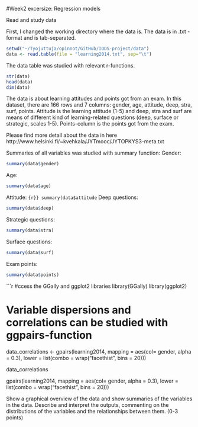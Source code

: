 #Week2 excersize: Regression models  

Read and study data

First, I changed the working directory where the data is.
The data is in .txt -format and is tab-separated.

```r
setwd("~/Tyojuttuja/opinnot/GitHub/IODS-project/data")
data <- read.table(file = "learning2014.txt", sep="\t")
```

The data table was studied with relevant r-functions.
```r
str(data)
head(data)
dim(data)
```
The data is about learning attitudes and points got from an exam. In this dataset, there are 166 rows and 7 columns:
gender, age, attitude, deep, stra, surf, points.
Attitude is the learning attitude (1-5) and deep, stra and surf are means of different kind of learning-related questions (deep, surface or strategic, scales 1-5). Points-column is the points got from the exam.

Please find more detail about the data in here
http://www.helsinki.fi/~kvehkala/JYTmooc/JYTOPKYS3-meta.txt

Summaries of all variables was studied with summary function:
Gender:
```r
summary(data$gender)
```
Age:
```r
summary(data$age)
```
Attitude:
```{r}}
summary(data$attitude
```
Deep questions:
```r
summary(data$deep)
```
Strategic questions:
```r
summary(data$stra)
```
Surface questions:
```r
summary(data$surf)
```
Exam points:
```r
summary(data$points)
```

```r
#ccess the GGally and ggplot2 libraries
library(GGally)
library(ggplot2)

# Variable dispersions and correlations can be studied with ggpairs-function

data_correlations <- gpairs(learning2014, mapping = aes(col= gender, alpha = 0.3), lower = list(combo = wrap("facethist", bins = 20)))

data_correlations

gpairs(learning2014, mapping = aes(col= gender, alpha = 0.3), lower = list(combo = wrap("facethist", bins = 20)))




Show a graphical overview of the data and show summaries of the variables in the data. Describe and interpret the outputs, commenting on the distributions of the variables and the relationships between them. (0-3 points)

